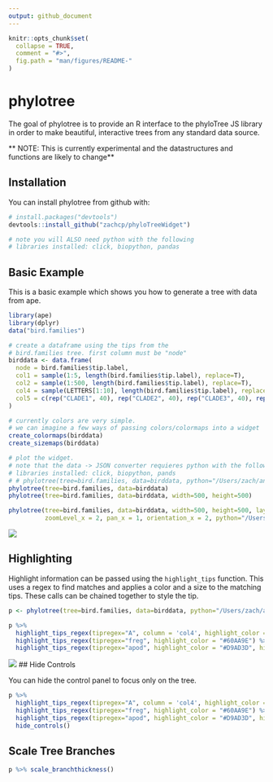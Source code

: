 ```yaml
---
output: github_document
---
```


<!-- README.md is generated from README.Rmd. Please edit that file -->

```r
knitr::opts_chunk$set(
  collapse = TRUE,
  comment = "#>",
  fig.path = "man/figures/README-"
)
```
# phylotree

The goal of phylotree is to provide an R interface to the phyloTree JS library in 
order to make beautiful, interactive trees from any standard data source.

** NOTE: This is currently experimental and the datastructures and functions are likely to change**

## Installation

You can install phylotree from github with:

```r
# install.packages("devtools")
devtools::install_github("zachcp/phyloTreeWidget")

# note you will ALSO need python with the following
# libraries installed: click, biopython, pandas
```

## Basic Example

This is a basic example which shows you how to generate a tree with data from ape.

```r
library(ape)
library(dplyr)
data("bird.families")

# create a dataframe using the tips from the
# bird.families tree. first column must be "node"
birddata <- data.frame(
  node = bird.families$tip.label,
  col1 = sample(1:5, length(bird.families$tip.label), replace=T),
  col2 = sample(1:500, length(bird.families$tip.label), replace=T),
  col4 = sample(LETTERS[1:10], length(bird.families$tip.label), replace=T),
  col5 = c(rep("CLADE1", 40), rep("CLADE2", 40), rep("CLADE3", 40), rep("CLADE4", 17))
)

# currently colors are very simple.
# we can imagine a few ways of passing colors/colormaps into a widget
create_colormaps(birddata)
create_sizemaps(birddata)

# plot the widget.
# note that the data -> JSON converter requieres python with the following
# libraries installed: click, biopython, pands
# # phylotree(tree=bird.families, data=birddata, python="/Users/zach/anaconda3/bin/python")
phylotree(tree=bird.families, data=birddata)
phylotree(tree=bird.families, data=birddata, width=500, height=500)
```

```r
phylotree(tree=bird.families, data=birddata, width=500, height=500, layout="rect", 
          zoomLevel_x = 2, pan_x = 1, orientation_x = 2, python="/Users/zach/anaconda3/bin/python")
```

![](phylotree1.png)

## Highlighting

Highlight information can be passed using the `highlight_tips` function. This uses a regex to find matches and applies a color and a size to the matching tips. These calls can be chained together to style the tip.


```r

p <- phylotree(tree=bird.families, data=birddata, python="/Users/zach/anaconda3/bin/python")

p %>% 
  highlight_tips_regex(tipregex="A", column = 'col4', highlight_color = "#8EBC66", highlight_size = 5) %>%
  highlight_tips_regex(tipregex="freg", highlight_color = "#60AA9E") %>%
  highlight_tips_regex(tipregex="apod", highlight_color = "#D9AD3D", highlight_size = 5)

```
![](phylotree_highlight.png)
## Hide Controls

You can hide the control panel to focus only on the tree.

```r
p %>% 
  highlight_tips_regex(tipregex="A", column = 'col4', highlight_color = "#8EBC66", highlight_size = 5) %>%
  highlight_tips_regex(tipregex="freg", highlight_color = "#60AA9E") %>%
  highlight_tips_regex(tipregex="apod", highlight_color = "#D9AD3D", highlight_size = 5) %>%
  hide_controls()
```

## Scale Tree Branches

```r
p %>% scale_branchthickness()

```
